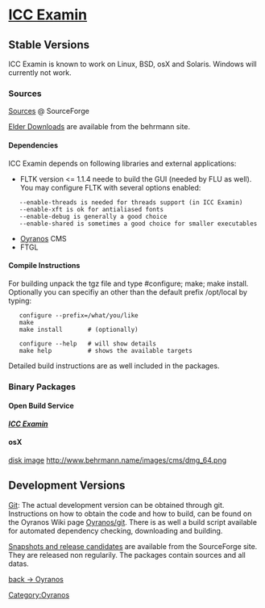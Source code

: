 <h1>[http://www.oyranos.org/icc-examin ICC Examin]</h1>


== Stable Versions ==

ICC Examin is known to work on Linux, BSD, osX and Solaris. Windows will currently not work.

=== Sources ===

[http://sourceforge.net/projects/oyranos/files/ICC%20Examin/ Sources] @ SourceForge

[http://www.behrmann.name/index.php?option=com_content&task=view&id=33 Elder Downloads] are available from the behrmann site.

==== Dependencies ====

ICC Examin depends on following libraries and external applications:

* FLTK version <= 1.1.4 neede to build the GUI (needed by FLU as well). You may configure FLTK with several options enabled:
    --enable-threads is needed for threads support (in ICC Examin)
    --enable-xft is ok for antialiased fonts
    --enable-debug is generally a good choice
    --enable-shared is sometimes a good choice for smaller executables
* [[Oyranos/Download|Oyranos]] CMS
* FTGL


==== Compile Instructions ====

For building unpack the tgz file and type #configure; make; make install.
Optionally you can specifiy an other than the default prefix /opt/local by typing:

    configure --prefix=/what/you/like
    make
    make install       # (optionally)

    configure --help   # will show details
    make help          # shows the available targets

Detailed build instructions are as well included in the packages.

=== Binary Packages ===

==== Open Build Service ====

'''''[http://software.opensuse.org/download/package.iframe?project=multimedia:color_management&package=icc_examin ICC Examin]'''''

==== osX ====
[http://sourceforge.net/projects/oyranos/files/ICC%20Examin/ disk image] http://www.behrmann.name/images/cms/dmg_64.png

== Development Versions ==

[[Oyranos/git|Git]]: The actual development version can be obtained through git. Instructions on how to obtain the code and how to build, can be found on the Oyranos Wiki page [[Oyranos/git]]. There is as well a build script available for automated dependency checking, downloading and building.

[http://sourceforge.net/project/showfiles.php?group_id=177017 Snapshots and release candidates] are available from the SourceForge site. They are released non regularily. The packages contain sources and all datas.


[[Oyranos|back -> Oyranos]]
[[Category:Oyranos]]